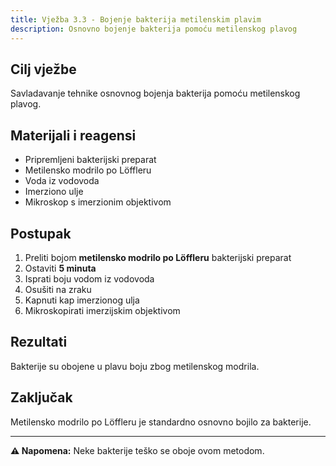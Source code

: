 ```yaml
---
title: Vježba 3.3 - Bojenje bakterija metilenskim plavim
description: Osnovno bojenje bakterija pomoću metilenskog plavog
---
```


## Cilj vježbe

Savladavanje tehnike osnovnog bojenja bakterija pomoću metilenskog plavog.

## Materijali i reagensi

- Pripremljeni bakterijski preparat
- Metilensko modrilo po Löffleru
- Voda iz vodovoda
- Imerziono ulje
- Mikroskop s imerzionim objektivom

## Postupak

1. Preliti bojom **metilensko modrilo po Löffleru** bakterijski preparat
2. Ostaviti **5 minuta**
3. Isprati boju vodom iz vodovoda
4. Osušiti na zraku
5. Kapnuti kap imerzionog ulja
6. Mikroskopirati imerzijskim objektivom

## Rezultati

Bakterije su obojene u plavu boju zbog metilenskog modrila.

## Zaključak

Metilensko modrilo po Löffleru je standardno osnovno bojilo za bakterije.

---

**⚠️ Napomena:** Neke bakterije teško se oboje ovom metodom.